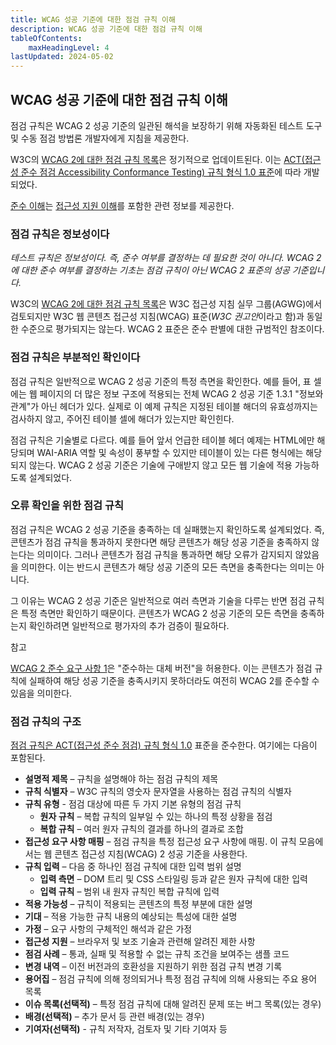 ```yaml
---
title: WCAG 성공 기준에 대한 점검 규칙 이해
description: WCAG 성공 기준에 대한 점검 규칙 이해
tableOfContents:
    maxHeadingLevel: 4
lastUpdated: 2024-05-02
---
```



## WCAG 성공 기준에 대한 점검 규칙 이해

점검 규칙은 WCAG 2 성공 기준의 일관된 해석을 보장하기 위해 자동화된 테스트 도구 및 수동 점검 방법론 개발자에게 지침을 제공한다.

W3C의 [WCAG 2에 대한 점검 규칙 목록](https://www.w3.org/WAI/standards-guidelines/act/rules/)은 정기적으로 업데이트된다. 이는 [ACT(접근성 준수 점검 Accessibility Conformance Testing) 규칙 형식 1.0 표준](https://www.w3.org/TR/act-rules-format/)에 따라 개발되었다.

[준수 이해](conformance)는 [접근성 지원 이해](conformance#accessibility-support)를 포함한 관련 정보를 제공한다.

### 점검 규칙은 정보성이다

*테스트 규칙은 정보성이다. 즉, 준수 여부를 결정하는 데 필요한 것이 아니다. WCAG 2에 대한 준수 여부를 결정하는 기초는 점검 규칙이 아닌 WCAG 2 표준의 성공 기준입니다.*

W3C의 [WCAG 2에 대한 점검 규칙 목록](https://www.w3.org/WAI/standards-guidelines/act/rules/)은 W3C 접근성 지침 실무 그룹(AGWG)에서 검토되지만 W3C 웹 콘텐츠 접근성 지침(WCAG) 표준(*W3C 권고안*이라고 함)과 동일한 수준으로 평가되지는 않는다. WCAG 2 표준은 준수 판별에 대한 규범적인 참조이다.

### 점검 규칙은 부분적인 확인이다

점검 규칙은 일반적으로 WCAG 2 성공 기준의 특정 측면을 확인한다. 예를 들어, 표 셀에는 웹 페이지의 더 많은 정보 구조에 적용되는 전체 WCAG 2 성공 기준 1.3.1 "정보와 관계"가 아닌 헤더가 있다. 실제로 이 예제 규칙은 지정된 테이블 해더의 유효성까지는 검사하지 않고, 주어진 테이블 셀에 해더가 있는지만 확인힌다.

점검 규칙은 기술별로 다르다. 예를 들어 앞서 언급한 테이블 헤더 예제는 HTML에만 해당되며 WAI-ARIA 역할 및 속성이 풍부할 수 있지만 테이블이 있는 다른 형식에는 해당되지 않는다. WCAG 2 성공 기준은 기술에 구애받지 않고 모든 웹 기술에 적용 가능하도록 설계되었다.

### 오류 확인을 위한 점검 규칙

점검 규칙은 WCAG 2 성공 기준을 충족하는 데 실패했는지 확인하도록 설계되었다. 즉, 콘텐츠가 점검 규칙을 통과하지 못한다면 해당 콘텐츠가 해당 성공 기준을 충족하지 않는다는 의미이다. 그러나 콘텐츠가 점검 규칙을 통과하면 해당 오류가 감지되지 않았음을 의미한다. 이는 반드시 콘텐츠가 해당 성공 기준의 모든 측면을 충족한다는 의미는 아니다.

그 이유는 WCAG 2 성공 기준은 일반적으로 여러 측면과 기술을 다루는 반면 점검 규칙은 특정 측면만 확인하기 때문이다. 콘텐츠가 WCAG 2 성공 기준의 모든 측면을 충족하는지 확인하려면 일반적으로 평가자의 추가 검증이 필요하다.

참고

[WCAG 2 준수 요구 사항 1](conformance#cc1)은 "준수하는 대체 버전"을 허용한다. 이는 콘텐츠가 점검 규칙에 실패하여 해당 성공 기준을 충족시키지 못하더라도 여전히 WCAG 2를 준수할 수 있음을 의미한다.

### 점검 규칙의 구조

[점검 규칙은 ACT(접근성 준수 점검) 규칙 형식 1.0](https://www.w3.org/TR/act-rules-format/) 표준을 준수한다. 여기에는 다음이 포함된다.

*   **설명적 제목** – 규칙을 설명해야 하는 점검 규칙의 제목
*   **규칙 식별자** – W3C 규칙의 영숫자 문자열을 사용하는 점검 규칙의 식별자
*   **규칙 유형** - 점검 대상에 따른 두 가지 기본 유형의 점검 규칙
    *   **원자 규칙** – 복합 규칙의 일부일 수 있는 하나의 특정 상황을 점검
    *   **복합 규칙** – 여러 원자 규칙의 결과를 하나의 결과로 조합
*   **접근성 요구 사항 매핑** – 점검 규칙을 특정 접근성 요구 사항에 매핑. 이 규칙 모음에서는 웹 콘텐츠 접근성 지침(WCAG) 2 성공 기준을 사용한다.
*   **규칙 입력** – 다음 중 하나인 점검 규칙에 대한 입력 범위 설명
    *   **입력 측면** – DOM 트리 및 CSS 스타일링 등과 같은 원자 규칙에 대한 입력
    *   **입력 규칙** – 범위 내 원자 규칙인 복합 규칙에 입력
*   **적용 가능성** – 규칙이 적용되는 콘텐츠의 특정 부분에 대한 설명
*   **기대** – 적용 가능한 규칙 내용의 예상되는 특성에 대한 설명
*   **가정** – 요구 사항의 구체적인 해석과 같은 가정
*   **접근성 지원** – 브라우저 및 보조 기술과 관련해 알려진 제한 사항
*   **점검 사례** – 통과, 실패 및 적용할 수 없는 규칙 조건을 보여주는 샘플 코드
*   **변경 내역** – 이전 버전과의 호환성을 지원하기 위한 점검 규칙 변경 기록
*   **용어집** – 점검 규칙에 의해 정의되거나 특정 점검 규칙에 의해 사용되는 주요 용어 목록
*   **이슈 목록(선택적)** – 특정 점검 규칙에 대해 알려진 문제 또는 버그 목록(있는 경우)
*   **배경(선택적)** – 추가 문서 등 관련 배경(있는 경우)
*   **기여자(선택적)** - 규칙 저작자, 검토자 및 기타 기여자 등

